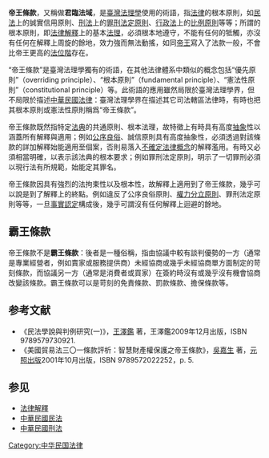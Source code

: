 {{For2|[[维基计划|维基计划]]的基本原則|[[m:基础政策|元維基：基础政策]]}}

'''帝王條款'''，又稱做'''君臨法域'''，是[[臺灣|臺灣]][[法理學|法理學]]使用的術語，指[[法律|法律]]的根本原則，如[[民法|民法]]上的誠實信用原則、[[刑法|刑法]]上的[[罪刑法定原則|罪刑法定原則]]、[[行政法|行政法]]上的[[比例原則|比例原則]]等等；所謂的根本原則，即[[法律解釋|法律解釋]]上的基本[[法理|法理]]，必須根本地遵守，不能有任何的牴觸，亦沒有任何在解釋上周旋的餘地，效力強而無法動搖，如同[[帝王|帝王]]寫入了法款一般，不會比帝王更高的[[法位階|法位階]]存在。

“帝王條款”是臺灣法理學獨有的術語，在其他法律體系中類似的概念包括“優先原則”（overriding principle）、“根本原則”（fundamental principle）、“憲法性原則”（constitutional principle）等。此術語的應用雖然局限於臺灣法理學界，但不局限於描述[[中華民國法律|中華民國法律]]：臺灣法理學界在描述其它司法轄區法律時，有時也把其根本原則或憲法性原則稱爲“帝王條款”。

帝王條款既然指特定[[法典|法典]]的共通原則、根本法理，故特徵上有時具有高度[[抽象|抽象]]性以涵蓋所有解釋與適用；例如[[公序良俗|公序良俗]]、誠信原則具有高度抽象性，必須透過對該條款的詳加解釋始能適用至個案，否則易落入[[不確定法律概念|不確定法律概念]]的解釋濫用。有時又必須相當明確，以表示該法典的根本要求；例如罪刑法定原則，明示了一切罪刑必須以現行法有所規範，始能定其罪名。

帝王條款因具有強烈的法拘束性以及根本性，故解釋上適用到了帝王條款，幾乎可以說是到了解釋上的終點。例如違反了公序良俗原則、[[權力分立原則|權力分立原則]]、罪刑法定原則等等，一旦[[事實認定|事實認定]]構成後，幾乎可謂沒有任何解釋上迴避的餘地。

==霸王條款==
帝王條款不是'''霸王條款'''：後者是一種俗稱，指由協議中較有談判優勢的一方（通常是專業經營者，例如賣家或服務提供商）未經協商或幾乎未經協商單方面制定的苛刻條款，而協議另一方（通常是消費者或買家）在簽約時沒有或幾乎沒有機會協商改變該條款。霸王條款可以是苛刻的免責條款、罰款條款、擔保條款等。

== 参考文献 ==
{{Reflist}}
{{refbegin}}
* 《民法學說與判例研究(一)》，[[王澤鑑|王澤鑑]] 著，王澤鑑2009年12月出版，ISBN 9789579730921.
* 《美國貿易法三〇一條款評析：智慧財產權保護之帝王條款》，[[吳嘉生|吳嘉生]] 著，[[元照出版|元照出版]]2001年10月出版，ISBN 9789572022252，p. 5.
{{refend}}

== 参见 ==
{{Portal|中华民国|法律|台湾}}
* [[法律解釋|法律解釋]]
* [[中華民國民法|中華民國民法]]
* [[中華民國刑法|中華民國刑法]]

[[Category:中华民国法律|Category:中华民国法律]]
